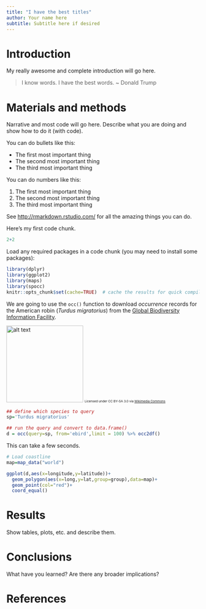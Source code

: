 ```yaml
---
title: "I have the best titles"
author: Your name here
subtitle: Subtitle here if desired
---
```


# Introduction
My really awesome and complete introduction will go here.  

> I know words.  I have the best words.  ~ Donald Trump

# Materials and methods

Narrative and most code will go here.  Describe what you are doing and show how to do it (with code).

You can do bullets like this:

* The first most important thing
* The second most important thing
* The third most important thing

You can do numbers like this:

1. The first most important thing
2. The second most important thing
3. The third most important thing

See [http://rmarkdown.rstudio.com/](http://rmarkdown.rstudio.com/) for all the amazing things you can do.


Here's my first code chunk.
```r
2+2
```

Load any required packages in a code chunk (you may need to install some packages):

```r
library(dplyr)
library(ggplot2)
library(maps)
library(spocc)
knitr::opts_chunk$set(cache=TRUE)  # cache the results for quick compiling
```


We are going to use the `occ()` function to download _occurrence_ records for the American robin (_Turdus migratorius_) from the [Global Biodiversity Information Facility](gbif.org).

<img src="https://upload.wikimedia.org/wikipedia/commons/b/b8/Turdus-migratorius-002.jpg" alt="alt text" width="200">
<small><small><small>Licensed under CC BY-SA 3.0 via [Wikimedia Commons](https://commons.wikimedia.org/wiki/File:Turdus-migratorius-002.jpg#/media/File:Turdus-migratorius-002.jpg)</small></small></small>

```r
## define which species to query
sp='Turdus migratorius'

## run the query and convert to data.frame()
d = occ(query=sp, from='ebird',limit = 100) %>% occ2df()
```
This can take a few seconds.

```r
# Load coastline
map=map_data("world")

ggplot(d,aes(x=longitude,y=latitude))+
  geom_polygon(aes(x=long,y=lat,group=group),data=map)+
  geom_point(col="red")+
  coord_equal()
```


# Results

Show tables, plots, etc. and describe them.

# Conclusions

What have you learned?  Are there any broader implications?

# References


